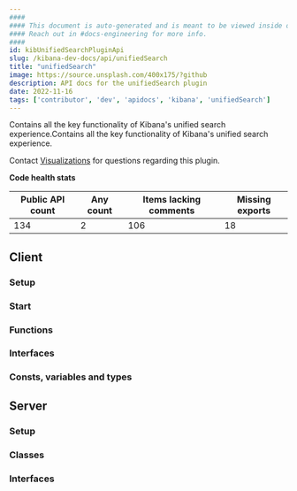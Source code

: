 ```yaml
---
####
#### This document is auto-generated and is meant to be viewed inside our experimental, new docs system.
#### Reach out in #docs-engineering for more info.
####
id: kibUnifiedSearchPluginApi
slug: /kibana-dev-docs/api/unifiedSearch
title: "unifiedSearch"
image: https://source.unsplash.com/400x175/?github
description: API docs for the unifiedSearch plugin
date: 2022-11-16
tags: ['contributor', 'dev', 'apidocs', 'kibana', 'unifiedSearch']
---
```


Contains all the key functionality of Kibana's unified search experience.Contains all the key functionality of Kibana's unified search experience.

Contact [Visualizations](https://github.com/orgs/elastic/teams/kibana-visualizations) for questions regarding this plugin.

**Code health stats**

| Public API count  | Any count | Items lacking comments | Missing exports |
|-------------------|-----------|------------------------|-----------------|
| 134 | 2 | 106 | 18 |

## Client

### Setup
<DocDefinitionList data={[unifiedSearchObj.client.setup]}/>

### Start
<DocDefinitionList data={[unifiedSearchObj.client.start]}/>

### Functions
<DocDefinitionList data={unifiedSearchObj.client.functions}/>

### Interfaces
<DocDefinitionList data={unifiedSearchObj.client.interfaces}/>

### Consts, variables and types
<DocDefinitionList data={unifiedSearchObj.client.misc}/>

## Server

### Setup
<DocDefinitionList data={[unifiedSearchObj.server.setup]}/>

### Classes
<DocDefinitionList data={unifiedSearchObj.server.classes}/>

### Interfaces
<DocDefinitionList data={unifiedSearchObj.server.interfaces}/>

